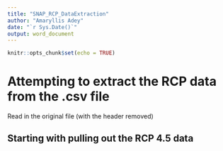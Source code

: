 ```yaml
---
title: "SNAP_RCP_DataExtraction"
author: "Amaryllis Adey"
date: "`r Sys.Date()`"
output: word_document
---
```


```r
knitr::opts_chunk$set(echo = TRUE)
```

# Attempting to extract the RCP data from the .csv file

Read in the original file (with the header removed)

## Starting with pulling out the RCP 4.5 data

```r

```


